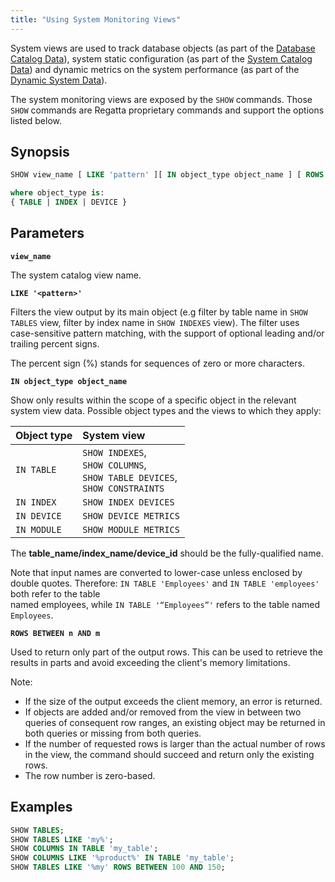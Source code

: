 ---
title: "Using System Monitoring Views"
---

System views are used to track database objects (as part of the [Database Catalog Data](/sql/system-monitoring/database-catalog)), system static configuration (as part of the [System Catalog Data](/sql/system-monitoring/system-catalog)) and dynamic metrics on the system performance (as part of the [Dynamic System Data](/sql/system-monitoring/dynamic-system)).

The system monitoring views are exposed by the `SHOW` commands. Those `SHOW` commands are Regatta proprietary commands and support the options listed below.

## Synopsis

```sql
SHOW view_name [ LIKE 'pattern' ][ IN object_type object_name ] [ ROWS BETWEEN n AND m ]

where object_type is:
{ TABLE | INDEX | DEVICE }
```

## Parameters

**`view_name`**

The system catalog view name.

**`LIKE '<pattern>'`**

Filters the view output by its main object (e.g filter by table name in `SHOW TABLES` view, filter by index name in `SHOW INDEXES` view). The filter uses case-sensitive pattern matching, with the support of optional leading and/or trailing percent signs.

The percent sign (%) stands for sequences of zero or more characters.

**`IN object_type object_name`**

Show only results within the scope of a specific object in the relevant system view data.
Possible object types and the views to which they apply:

| Object type | System view                                                                              |
| :---------- | :--------------------------------------------------------------------------------------- |
| `IN TABLE`  | `SHOW INDEXES`,<br />`SHOW COLUMNS`, <br />`SHOW TABLE DEVICES`,<br />`SHOW CONSTRAINTS` |
| `IN INDEX`  | `SHOW INDEX DEVICES`                                                                     |
| `IN DEVICE` | `SHOW DEVICE METRICS`                                                                    |
| `IN MODULE` | `SHOW MODULE METRICS`                                                                    |

The **table_name/index_name/device_id** should be the fully-qualified name.

Note that input names are converted to lower-case unless enclosed by double quotes. Therefore: `IN TABLE 'Employees'` and `IN TABLE 'employees'` both refer to the table\
named employees, while `IN TABLE '“Employees”'` refers to the table named\
`Employees`.

**`ROWS BETWEEN n AND m`**

Used to return only part of the output rows. This can be used to retrieve the results in parts and
avoid exceeding the client's memory limitations.

Note:

- If the size of the output exceeds the client memory, an error is returned.
- If objects are added and/or removed from the view in between two queries of
  consequent row ranges, an existing object may be returned in both queries or missing
  from both queries.
- If the number of requested rows is larger than the actual number of rows in the view, the
  command should succeed and return only the existing rows.
- The row number is zero-based.

## Examples

```sql
SHOW TABLES;
SHOW TABLES LIKE 'my%';
SHOW COLUMNS IN TABLE 'my_table';
SHOW COLUMNS LIKE '%product%' IN TABLE 'my_table';
SHOW TABLES LIKE '%my' ROWS BETWEEN 100 AND 150;
```